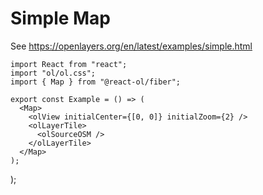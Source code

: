 # Simple Map

See https://openlayers.org/en/latest/examples/simple.html

```tsx
import React from "react";
import "ol/ol.css";
import { Map } from "@react-ol/fiber";

export const Example = () => (
  <Map>
    <olView initialCenter={[0, 0]} initialZoom={2} />
    <olLayerTile>
      <olSourceOSM />
    </olLayerTile>
  </Map>
);
```


  <Map className="rounded-xl overflow-hidden">
    <olView initialCenter={[0, 0]} initialZoom={2} />
    <olLayerTile>
      <olSourceOSM />
    </olLayerTile>
  </Map>
);

<Example />
